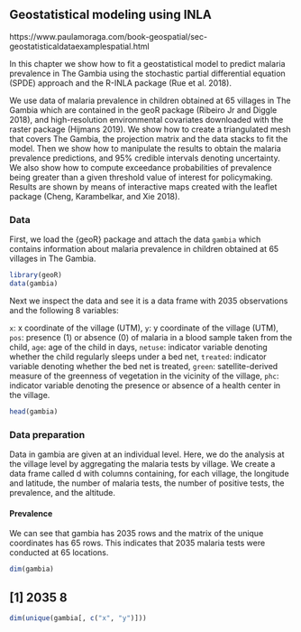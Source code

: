## Geostatistical modeling using INLA

https://www.paulamoraga.com/book-geospatial/sec-geostatisticaldataexamplespatial.html

In this chapter we show how to fit a geostatistical model to predict malaria prevalence in The Gambia using the stochastic partial differential equation (SPDE) approach and the R-INLA package (Rue et al. 2018). 

We use data of malaria prevalence in children obtained at 65 villages in The Gambia which are contained in the geoR package (Ribeiro Jr and Diggle 2018), and high-resolution environmental covariates downloaded with the raster package (Hijmans 2019). We show how to create a triangulated mesh that covers The Gambia, the projection matrix and the data stacks to fit the model. Then we show how to manipulate the results to obtain the malaria prevalence predictions, and 95% credible intervals denoting uncertainty. We also show how to compute exceedance probabilities of prevalence being greater than a given threshold value of interest for policymaking. Results are shown by means of interactive maps created with the leaflet package (Cheng, Karambelkar, and Xie 2018).

### Data

First, we load the {geoR} package and attach the data `gambia` which contains information about malaria prevalence in children obtained at 65 villages in The Gambia.
```r
library(geoR)
data(gambia)
```

Next we inspect the data and see it is a data frame with 2035 observations and the following 8 variables:

`x`: x coordinate of the village (UTM),
`y`: y coordinate of the village (UTM),
`pos`: presence (1) or absence (0) of malaria in a blood sample taken from the child,
`age`: age of the child in days,
`netuse`: indicator variable denoting whether the child regularly sleeps under a bed net,
`treated`: indicator variable denoting whether the bed net is treated,
`green`: satellite-derived measure of the greenness of vegetation in the vicinity of the village,
`phc`: indicator variable denoting the presence or absence of a health center in the village.

```r
head(gambia)
```

### Data preparation
Data in gambia are given at an individual level. Here, we do the analysis at the village level by aggregating the malaria tests by village. We create a data frame called d with columns containing, for each village, the longitude and latitude, the number of malaria tests, the number of positive tests, the prevalence, and the altitude.

#### Prevalence
We can see that gambia has 2035 rows and the matrix of the unique coordinates has 65 rows. This indicates that 2035 malaria tests were conducted at 65 locations.
```r
dim(gambia)
```
## [1] 2035    8
```r
dim(unique(gambia[, c("x", "y")]))
```